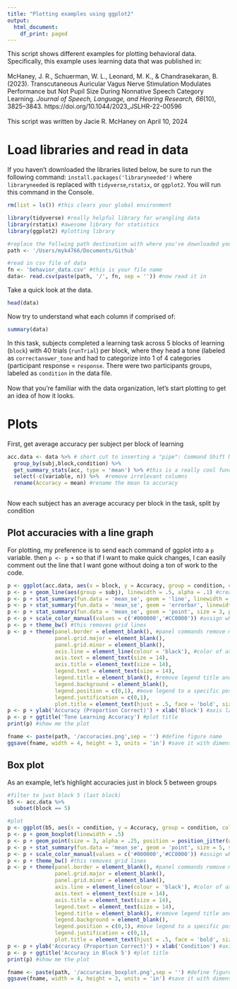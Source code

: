 ```yaml
---
title: "Plotting examples using ggplot2"
output:
  html_document:
    df_print: paged
---
```

 This script shows different examples for plotting behavioral data. Specifically, this example uses learning data that was published in:
 <br><br>
 McHaney, J. R., Schuerman, W. L., Leonard, M. K., & Chandrasekaran, B. (2023). Transcutaneous Auricular Vagus Nerve Stimulation Modulates Performance but Not Pupil Size During Nonnative Speech Category Learning. *Journal of Speech, Language, and Hearing Research, 66*(10), 3825–3843. https://doi.org/10.1044/2023_JSLHR-22-00596
 <br><br>
 This script was written by Jacie R. McHaney on April 10, 2024
 
# Load libraries and read in data
 
 If you haven't downloaded the libraries listed below, be sure to run the following command: `install.packages('libraryneeded')` where `libraryneeded` is replaced with `tidyverse`,`rstatix`, or `ggplot2`. You will run this command in the Console.
 
```r
rm(list = ls()) #this clears your global environment

library(tidyverse) #really helpful library for wrangling data
library(rstatix) #awesome library for statistics
library(ggplot2) #plotting library

#replace the follwing path destination with where you've downloaded you data to.
path <- '/Users/myk4766/Documents/Github'

#read in csv file of data
fn <- 'behavior_data.csv' #this is your file name
data<- read.csv(paste(path, '/', fn, sep = '')) #now read it in 

```
 
 Take a quick look at the data.
 
```r
head(data)
```
 
 Now try to understand what each column if comprised of:
 
```r
summary(data)
```
 
 In this task, subjects completed a learning task across 5 blocks of learning (`block`) with 40 trials (`runTrial`) per block, where they head a tone (labeled as `correctanswer_tone` and had to categorize into 1 of 4 categories (participant response = `response`. There were two participants groups, labeled as `condition` in the data file. 
<br> <br>
Now that you're familiar with the data organization, let's start plotting to get an idea of how it looks.

# Plots 

First, get average accuracy per subject per block of learning

```r

acc.data <- data %>% # short cut to inserting a "pipe": Command Shift M (Ctrl Shift M on PC)
  group_by(subj,block,condition) %>% 
  get_summary_stats(acc, type = 'mean') %>% #this is a really cool function from rstatix
  select(-c(variable, n)) %>%  #remove irrelevant columns
  rename(Accuracy = mean) #rename the mean to accuracy
  
```

Now each subject has an average accuracy per block in the task, split by condition

## Plot accuracies with a line graph

For plotting, my preference is to send each command of ggplot into a `p` variable. then `p <- p +` so that if I want to make quick changes, I can easily comment out the line that I want gone without doing a ton of work to the code.

```r
p <- ggplot(acc.data, aes(x = block, y = Accuracy, group = condition, color = condition))
p <- p + geom_line(aes(group = subj), linewidth = .5, alpha = .1) #create individual subject lines with a .5 width and 10% visibility
p <- p + stat_summary(fun.data = 'mean_se', geom = 'line', linewidth = 1, position = position_dodge(width = .2)) #average lines
p <- p + stat_summary(fun.data = 'mean_se', geom = 'errorbar', linewidth = .5, width = .1, position = position_dodge(width = .2)) #error bars
p <- p + stat_summary(fun.data = 'mean_se', geom = 'point', size = 3, position = position_dodge(width = .2)) #average points
p <- p + scale_color_manual(values = c('#000000','#CC0000')) #assign whatever colors you want per group
p <- p + theme_bw() #this removes grid lines
p <- p + theme(panel.border = element_blank(), #panel commands remove major boxes
               panel.grid.major = element_blank(),
               panel.grid.minor = element_blank(), 
               axis.line = element_line(colour = 'black'), #color of axis lines
               axis.text = element_text(size = 14),
               axis.title = element_text(size = 14),
               legend.text = element_text(size = 14),
               legend.title = element_blank(), #remove legend title and background box below
               legend.background = element_blank(),
               legend.position = c(0,1), #move legend to a specific position with this line and one below (numbers need to be the same in each)
               legend.justification = c(0,1),
               plot.title = element_text(hjust = .5, face = 'bold', size = 16)) #center plot title, bold it
p <- p + ylab('Accuracy (Proportion Correct)') + xlab('Block') #axis labels
p <- p + ggtitle('Tone Learning Accuracy') #plot title
print(p) #show me the plot

fname <- paste(path, '/accuracies.png',sep = '') #define figure name
ggsave(fname, width = 4, height = 3, units = 'in') #save it with dimensions that you want
```

## Box plot

As an example, let's highlight accuracies just in block 5 between groups

```r
#filter to just block 5 (last block)
b5 <- acc.data %>% 
  subset(block == 5)

#plot
p <- ggplot(b5, aes(x = condition, y = Accuracy, group = condition, color = condition))
p <- p + geom_boxplot(linewidth = .5) 
p <- p + geom_point(size = 3, alpha = .25, position = position_jitter(width = .1)) #overlay individual subject points and jitter them to show variability
p <- p + stat_summary(fun.data = 'mean_se', geom = 'point', size = 5, shape = 18, aes(fill = condition)) #mean performance in each condition with a diamond point
p <- p + scale_color_manual(values = c('#000000','#CC0000')) #assign whatever colors you want per group
p <- p + theme_bw() #this removes grid lines
p <- p + theme(panel.border = element_blank(), #panel commands remove major boxes
               panel.grid.major = element_blank(),
               panel.grid.minor = element_blank(), 
               axis.line = element_line(colour = 'black'), #color of axis lines
               axis.text = element_text(size = 14),
               axis.title = element_text(size = 14),
               legend.text = element_text(size = 14),
               legend.title = element_blank(), #remove legend title and background box below
               legend.background = element_blank(),
               legend.position = c(0,1), #move legend to a specific position with this line and one below (numbers need to be the same in each)
               legend.justification = c(0,1),
               plot.title = element_text(hjust = .5, face = 'bold', size = 16)) #center plot title, bold it
p <- p + ylab('Accuracy (Proportion Correct)') + xlab('Condition') #axis labels
p <- p + ggtitle('Accuracy in Block 5') #plot title
print(p) #show me the plot

fname <- paste(path, '/accuracies_boxplot.png',sep = '') #define figure name
ggsave(fname, width = 4, height = 3, units = 'in') #save it with dimensions that you want

```

